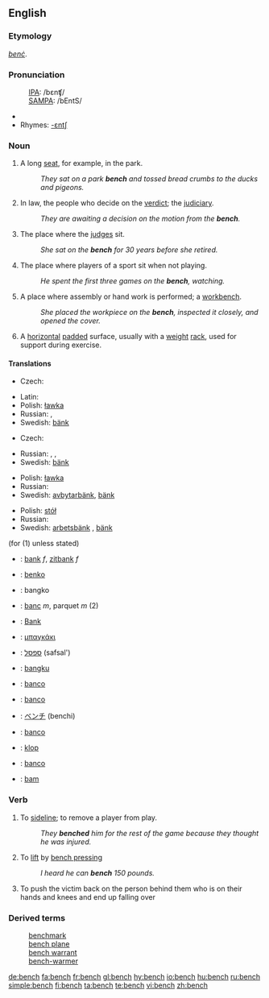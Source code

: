 {{wikipedia}}
==English==
===Etymology===
{{OE.}} ''[[benc|benċ]]''.

===Pronunciation===
:[[International Phonetic Alphabet|IPA]]: /bɛnʧ/ 
:[[SAMPA]]: /bEntS/
*{{audio|en-us-bench.ogg|Audio (US)}}
*Rhymes: [[Rhymes:English:-ɛntʃ|-ɛntʃ]]

===Noun===
{{en-noun|es}}
# A long [[seat]], for example, in the park.
#:''They sat on a park '''bench''' and tossed bread crumbs to the ducks and pigeons.''
# In law, the people who decide on the [[verdict]]; the [[judiciary]].
#:''They are awaiting a decision on the motion from the '''bench'''.''
# {{context|law|figurative}} The place where the [[judge]]s sit.  
#:''She sat on the '''bench''' for 30 years before she retired.''
#The place where players of a sport sit when not playing.
#:''He spent the first three games on the '''bench''', watching.''
#A place where assembly or hand work is performed; a [[workbench]].
#:''She placed the workpiece on the '''bench''', inspected it closely, and opened the cover.''
# {{weightlifting}} A [[horizontal]] [[pad]]ded surface, usually with a [[weight]] [[rack]], used for support during exercise.

====Translations====
{{trans-top|long seat in the park}}
* Czech: {{t-|cs|lavička|f}}
{{trans-mid}}
* Latin: {{t-|la|subsellium|n}}
* Polish: [[ławka]] {{f}}
* Russian: {{t+|ru|скамейка|f|tr=skam'éjka|sc=Cyrl}}, {{t|ru|скамья|f|tr=skam'já|sc=Cyrl}}
* Swedish: [[bänk]] {{c}}
{{trans-bottom}}

{{trans-top|long seat at a table}}
* Czech: {{t-|cs|lavice|f}}
{{trans-mid}}
* Russian: {{t+|ru|скамейка|f|tr=skam'éjka|sc=Cyrl}}, {{t|ru|скамья|f|tr=skam'já|sc=Cyrl}}, {{t|ru|лавка|f|tr=lávka|sc=Cyrl}}
* Swedish: [[bänk]] {{c}}
{{trans-bottom}}

{{trans-top|where players of a sport sit}}
{{trans-mid}}
* Polish: [[ławka]] {{f}}
* Russian: {{t|ru|скамейка запасных|f|tr=skam'éjka zapasnýχ|sc=Cyrl}}
* Swedish: [[avbytarbänk]]{{c}}, [[bänk]] {{c}}
{{trans-bottom}}

{{trans-top|workbench}}
{{trans-mid}}
* Polish: [[stół]] {{m}}
* Russian: {{t|ru|верстак|m|tr=v'ersták|sc=Cyrl}}
* Swedish: [[arbetsbänk]] {{c}}, [[bänk]] {{c}}
{{trans-bottom}}



{{checktrans-top}}
(for (1) unless stated)
*{{ttbc|Dutch}}: [[bank]] ''f'', [[zitbank]] ''f''
*{{ttbc|Esperanto}}: [[benko]]
*{{ttbc|Filipino}}: bangko
*{{ttbc|French}}: [[banc]] ''m'', parquet ''m'' (2)
*{{ttbc|German}}: [[Bank]] 
*{{ttbc|Greek}}: [[μπαγκάκι]]
*{{ttbc|Hebrew}}: [[ספסל]] (safsal')
*{{ttbc|Indonesian}}: [[bangku]] 
*{{ttbc|Interlingua}}: [[banco]] 
*{{ttbc|Italian}}: [[banco]] 
*{{ttbc|Japanese}}: [[ベンチ]] (benchi) 
*{{ttbc|Portuguese}}: [[banco]] {{m}}
*{{ttbc|Slovenian}}: [[klop]]
*{{ttbc|Spanish}}: [[banco]]
*{{ttbc|Volapük}}: [[bam]]
{{checktrans-bottom}}

===Verb===
{{en-verb|bench|es}}

# {{context|transitive|sports}} To [[sideline]]; to remove a player from play.
#:''They '''benched''' him for the rest of the game because they thought he was injured.''
# {{context|transitive|weightlifting}} To [[lift]] by [[bench press]]ing
#:''I heard he can '''bench''' 150 pounds.''
# {{slang}} To push the victim back on the person behind them who is on their hands and knees and end up falling over

===Derived terms===
:[[benchmark]]
:[[bench plane]]
:[[bench warrant]]
:[[bench-warmer]]

[[de:bench]]
[[fa:bench]]
[[fr:bench]]
[[gl:bench]]
[[hy:bench]]
[[io:bench]]
[[hu:bench]]
[[ru:bench]]
[[simple:bench]]
[[fi:bench]]
[[ta:bench]]
[[te:bench]]
[[vi:bench]]
[[zh:bench]]